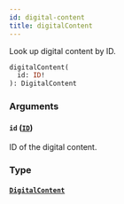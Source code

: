 ```yaml
---
id: digital-content
title: digitalContent
---
```



Look up digital content by ID.

```graphql
digitalContent(
  id: ID!
): DigitalContent
```


### Arguments

#### `id` ([`ID`](../../../developer/api-reference/scalars/id))

ID of the digital content.


### Type

#### [`DigitalContent`](../../../developer/api-reference/objects/digital-content) 






